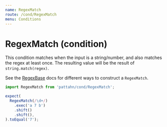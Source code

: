 ```yaml
---
name: RegexMatch
route: /cond/RegexMatch
menu: Conditions
---
```


# RegexMatch (condition)

This condition matches when the input is a string/number, and also matches the regex
at least once. The resulting value will be the result of `string.match(regex)`.

See the [RegexBase] docs for different ways to construct a `RegexMatch`.

[regexbase]: /cond/RegexBase

```js
import RegexMatch from 'pattahn/cond/RegexMatch';

expect(
  RegexMatch(/\d+/)
    .exec('a 7 b')
    .shift()
    .shift(),
).toEqual('7');
```
